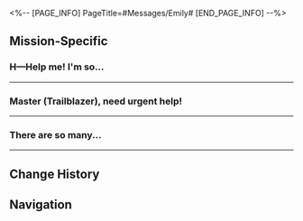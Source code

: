 <%-- [PAGE_INFO]
PageTitle=#Messages/Emily#
[END_PAGE_INFO] --%>
{{Messages Infobox
|id        = 48
|image     = NPC Emily Icon.png
|type      = NPC
|sender    = Emily
|signature = Do good deeds, say good words, have a good heart!
|faction   = Herta Space Station
}}

==Mission-Specific==
===H&mdash;Help me! I'm so...===
{{Messages
|start_condition = 
|text =
:'''Emily:''' H&mdash;Help me! I'm so nervous... *sniffle* There's a new researcher at the Dept of Insight, I can't talk to her
:'''Emily:''' Lemme think... is it like this? "Hi, (Trailblazer), whatcha having for dinner?"
:{Choice} Having some snacks
::'''(Trailblazer):''' Having some snacks
::'''Emily:''' Snacks? What kind, I wanna see.
:{Choice} Too lazy to eat
::'''(Trailblazer):''' So tired, I think I'm gonna skip dinner
::'''Emily:''' You're so lazy, don't starve yourself
:{Choice} Did you make me your practice partner?
::'''(Trailblazer):''' This sounds familiar... Hey, did you make me your small-talk practice partner?
::'''Emily:''' Hee-hee, you found out
:'''Emily:''' Um... I just needed the practice. I just feel I'm not used to it... not used to chatting with people like this
:'''Emily:''' You didn't know, but I summoned so much courage just to talk to the people in my dept
:'''Emily:''' Turns out they were so surprised by me, it's funny! Thank goodness everything went well in the end. Either way... thanks a bunch, master of words!
}}
----

===Master (Trailblazer), need urgent help!===
{{Messages
|start_condition = 
|text =
:'''Emily:''' Master (Trailblazer), need urgent help!
:'''Emily:''' I want to talk to people from the Department of Implement Arts. Do you think it would sound natural to say...
:'''Emily:''' Hey, have you had your dinner? What do you feel like having for dinner?
:{Choice} Some simple fried rice
::'''(Trailblazer):''' I'm planning to have some simple fried rice on the space station
:{Choice} Don't feel like eating, no appetite
::'''(Trailblazer):''' Don't feel like eating, no appetite
:'''Emily:''' Oh, really?
:{Choice} Really, what's next?
::'''(Trailblazer):''' Wow, really? What's next?
::'''Emily:''' And then... Wait, hey! Don't take my line!
:{Choice} Did you forget your line again?
::'''(Trailblazer):''' ...What did I tell you to do? Did you forget your line again?
::'''Emily:''' Oh, I can't help it, I... I'm too nervous!
:'''Emily:''' There are so many things to learn today. I'm still trying to digest
:'''Emily:''' And then I will make my move! Honestly, I'm not super confident about this, but after texting you, I feel much better... Thanks!
}}
----

===There are so many...===
{{Messages
|start_condition = 
|text =
:'''Emily:''' There are so many people! Feels like the entire space station is here.
:'''Emily:''' The people from the Department of Galactic Geopolitics... The topic they were talking about is completely in line with my research plans! Aaaah what do I do, they have so many people I don't even know how to join the conversation!
:'''Emily:''' I just do this, right? Hey hey, (Trailblazer), how's it going? Have you had dinner yet? I haven't eaten. What are you having? Let me have a look!
:{Choice} I haven't eaten!
::'''(Trailblazer):''' I haven't eaten!
:{Choice} I don't know what to eat.
::'''(Trailblazer):''' I don't know what to eat
:'''Emily:''' Oh, really? I thought you would just send me a picture to show off... What a surprise!
:'''Emily:''' What time is it now, why aren't you eating yet?
:{Choice} I'm having choice overload
::'''(Trailblazer):''' I'm having choice overload
::'''Emily:''' Uh-huh, I know what you mean
:{Choice} Not hungry, skipping dinner
::'''(Trailblazer):''' I'm not hungry, I think I'll skip dinner
::'''Emily:''' Mm, okay, up to you if you don't want to eat
:'''Emily:''' How's that? Everything you taught me, I mastered!
:{Choice} I think you're ready
::'''(Trailblazer):''' That's everything I can teach, I think you're ready
:{Choice} You have much more to learn!
::'''(Trailblazer):''' Conversing is a form of knowledge. You have much more to learn
:'''Emily:''' What? Really? Wow... why?
:'''Emily:''' Haha, I'll stop joking around. I want to thank you for teaching me those sentences. I can now mingle with the other staff members
:'''Emily:''' Honestly, I've never had that many friend requests before... It's all because of you, so thank you!
}}
----

==Change History==
{{Change History|1.0}}

==Navigation==
{{Messages Navbox}}